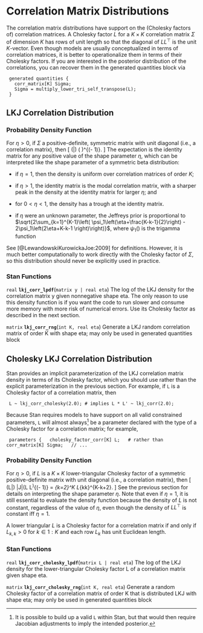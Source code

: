 # Correlation Matrix Distributions

The correlation matrix distributions have support on the (Cholesky factors of) correlation matrices.  A Cholesky factor $L$ for a $K \times K$ correlation matrix $\Sigma$ of dimension $K$ has rows of unit length so that the diagonal of $L L^{\top}$ is the unit $K$-vector. Even though models are usually conceptualized in terms of correlation matrices, it is better to operationalize them in terms of their Cholesky factors. If you are interested in the posterior distribution of the correlations, you can recover them in the generated quantities block via

```
 generated quantities {
   corr_matrix[K] Sigma;
   Sigma = multiply_lower_tri_self_transpose(L);
 }
 ```

## LKJ Correlation Distribution {#lkj-correlation}

### Probability Density Function

For $\eta > 0$, if $\Sigma$ a positive-definite, symmetric matrix with unit diagonal (i.e., a correlation matrix), then \[ \text{LkjCorr}(\Sigma|\eta) \propto \det \left( \Sigma \right)^{(\eta - 1)}. \] The expectation is the identity matrix for any positive value of the shape parameter $\eta$, which can be interpreted like the shape parameter of a symmetric beta distribution:

*   if $\eta = 1$, then the density is uniform over correlation   matrices of order $K$;

*   if $\eta > 1$, the identity matrix is the modal correlation   matrix, with a sharper peak in the density at the identity matrix   for larger $\eta$; and

*   for $0 < \eta < 1$, the density has a trough at the identity   matrix.

*   if $\eta$ were an unknown parameter, the Jeffreys prior is   proportional to $\sqrt{2\sum_{k=1}^{K-1}\left(   \psi_1\left(\eta+\frac{K-k-1}{2}\right) -   2\psi_1\left(2\eta+K-k-1 \right)\right)}$, where $\psi_1()$ is the   trigamma function

See [@LewandowskiKurowickaJoe:2009] for definitions. However, it is much better computationally to work directly with the Cholesky factor of $\Sigma$, so this distribution should never be explicitly used in practice.

\pitem{y}{lkj_corr}{eta}

### Stan Functions

`real` **`lkj_corr_lpdf`**(`matrix y | real eta`)
The log of the LKJ density for the correlation matrix y given nonnegative shape eta. The only reason to use this density function is if you want the code to run slower and consume more memory with more risk of numerical errors. Use its Cholesky factor as described in the next section.

`matrix` **`lkj_corr_rng`**(`int K, real eta`)
Generate a LKJ random correlation matrix of order K with shape eta; may only be used in generated quantities block

## Cholesky LKJ Correlation Distribution

Stan provides an implicit parameterization of the LKJ correlation matrix density in terms of its Cholesky factor, which you should use rather than the explicit parameterization in the previous section. For example, if `L` is a Cholesky factor of a correlation matrix, then

```
 L ~ lkj_corr_cholesky(2.0); # implies L * L' ~ lkj_corr(2.0); 
```

Because Stan requires models to have support on all valid constrained parameters, `L` will almost always[^fnlkj] be a parameter declared with the type of a Cholesky factor for a correlation matrix; for example,

[^fnlkj]: It is possible to build up a valid `L` within Stan, but that would then require Jacobian adjustments to imply the intended posterior.

```
 parameters {   cholesky_factor_corr[K] L;   # rather than corr_matrix[K] Sigma;   // ... 
```

### Probability Density Function

For $\eta > 0$, if $L$ is a $K \times K$ lower-triangular Cholesky factor of a symmetric positive-definite matrix with unit diagonal (i.e., a correlation matrix), then \[ \text{LkjCholesky}(L|\eta) \propto \left|J\right|\det(L L^\top)^{(\eta - 1)} = \prod_{k=2}^K L_{kk}^{K-k+2\eta-2}. \] See the previous section for details on interpreting the shape parameter $\eta$. Note that even if $\eta=1$, it is still essential to evaluate the density function because the density of $L$ is not constant, regardless of the value of $\eta$, even though the density of $LL^\top$ is constant iff $\eta=1$.

A lower triangular $L$ is a Cholesky factor for a correlation matrix if and only if $L_{k,k} > 0$ for $k \in 1{:}K$ and each row $L_k$ has unit Euclidean length.

\pitem{L}{lkj_corr_cholesky}{eta}

### Stan Functions

`real` **`lkj_corr_cholesky_lpdf`**(`matrix L | real eta`)
The log of the LKJ density for the lower-triangular Cholesky factor L of a correlation matrix given shape eta.

`matrix` **`lkj_corr_cholesky_rng`**(`int K, real eta`)
 Generate a random Cholesky factor of a correlation matrix of order K that is distributed LKJ with shape eta; may only be used in generated quantities block

